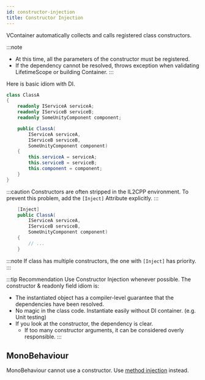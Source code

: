 ```yaml
---
id: constructor-injection
title: Constructor Injection
---
```


VContainer automatically collects and calls registered class constructors.

:::note
- At this time, all the parameters of the constructor must be registered.
- If the dependency cannot be resolved, throws exception when validating LifetimeScope or building Container.
:::

Here is basic idiom with DI.

```csharp
class ClassA
{
    readonly IServiceA serviceA;
    readonly IServiceB serviceB;
    readonly SomeUnityComponent component;

    public ClassA(
        IServiceA serviceA,
        IServiceB serviceB,
        SomeUnityComponent component)
    {
        this.serviceA = serviceA;
        this.serviceB = serviceB;
        this.component = component;
    }
}
```

:::caution
Constructors are often stripped in the IL2CPP environment.
To prevent this problem, add the `[Inject]` Attribute explicitly.
:::

```csharp
    [Inject]
    public ClassA(
        IServiceA serviceA,
        IServiceB serviceB,
        SomeUnityComponent component)
    {
        // ...
    }
```

:::note
If class has multiple constructors, the one with `[Inject]` has priority.
:::

:::tip Recommendation
Use Constructor Injection whenever possible.
The constructor & readonly field idiom is:
- The instantiated object has a compiler-level guarantee that the dependencies have been resolved.
- No magic in the class code. Instantiate easily without DI container. (e.g. Unit testing)
- If you look at the constructor, the dependency is clear.
  - If too many constructor arguments, it can be considered overly responsible.
:::

## MonoBehaviour

MonoBehaviour cannot use a constructor. Use [method injection](/resolving/method-injection) instead.